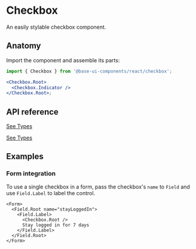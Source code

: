 # Checkbox

<Subtitle>An easily stylable checkbox component.</Subtitle>
<Meta
  name="description"
  content="A high-quality, unstyled React checkbox component that is easy to customize."
/>


<DemoCheckboxBasic />

## Anatomy

Import the component and assemble its parts:

```jsx title="Anatomy"
import { Checkbox } from '@base-ui-components/react/checkbox';

<Checkbox.Root>
  <Checkbox.Indicator />
</Checkbox.Root>;
```

## API reference


<TypesCheckboxRoot />

[See Types](./types.md#root)

<TypesCheckboxIndicator />

[See Types](./types.md#indicator)

## Examples

### Form integration

To use a single checkbox in a form, pass the checkbox's `name` to `Field` and use `Field.Label` to label the control.

```tsx title="Using Checkbox in a form"
<Form>
  <Field.Root name="stayLoggedIn">
    <Field.Label>
      <Checkbox.Root />
      Stay logged in for 7 days
    </Field.Label>
  </Field.Root>
</Form>
```
